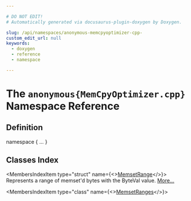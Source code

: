 ```yaml
---

# DO NOT EDIT!
# Automatically generated via docusaurus-plugin-doxygen by Doxygen.

slug: /api/namespaces/anonymous-memcpyoptimizer-cpp-
custom_edit_url: null
keywords:
  - doxygen
  - reference
  - namespace

---
```





# The `anonymous{MemCpyOptimizer.cpp}` Namespace Reference

<DoxygenPage pluginConfig={pluginConfig}>



## Definition

<CodeBlock>namespace &#123; ... &#125;</CodeBlock>

## Classes Index

<MembersIndex>

<MembersIndexItem
  type="struct"
  name={<><a href="/docs/api/structs/anonymous-namespace-memcpyoptimizer-cpp-/memsetrange">MemsetRange</a></>}>
Represents a range of memset&#39;d bytes with the ByteVal value. <a href="/docs/api/structs/anonymous-namespace-memcpyoptimizer-cpp-/memsetrange/#details">More...</a>
</MembersIndexItem>

<MembersIndexItem
  type="class"
  name={<><a href="/docs/api/classes/anonymous-namespace-memcpyoptimizer-cpp-/memsetranges">MemsetRanges</a></>}>
</MembersIndexItem>

</MembersIndex>


</DoxygenPage>
